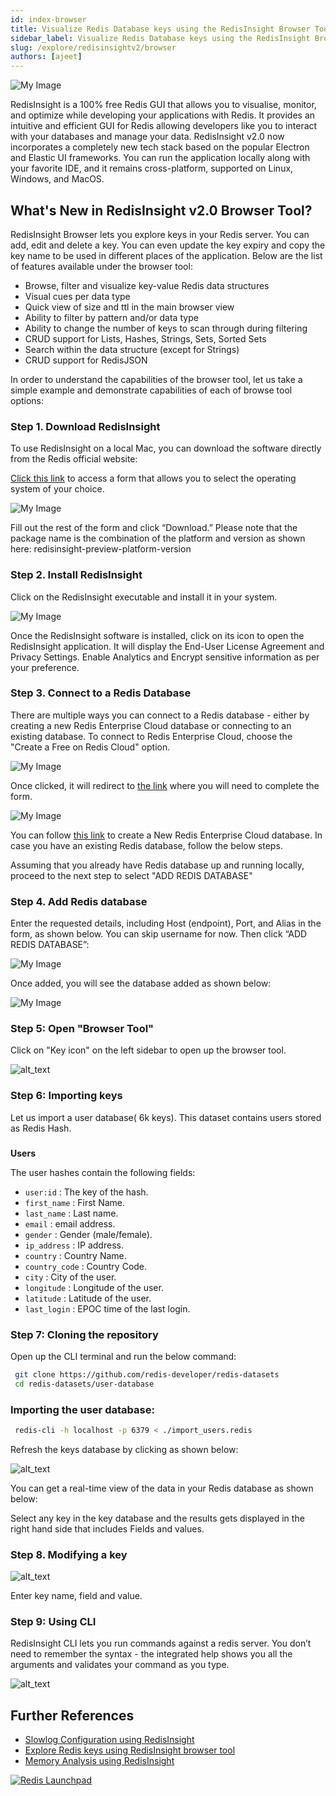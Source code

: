 ```yaml
---
id: index-browser
title: Visualize Redis Database keys using the RedisInsight Browser Tool
sidebar_label: Visualize Redis Database keys using the RedisInsight Browser Tool 
slug: /explore/redisinsightv2/browser
authors: [ajeet]
---
```



![My Image](images/image_redisinsight_browser.png)

RedisInsight is a 100% free Redis GUI that allows you to visualise, monitor, and optimize while developing your applications with Redis. It provides an intuitive and efficient GUI for Redis allowing developers like you to interact with your databases and manage your data. RedisInsight v2.0 now incorporates a completely new tech stack based on the popular Electron and Elastic UI frameworks. You can run the application locally along with your favorite IDE, and it remains cross-platform, supported on Linux, Windows, and MacOS.



## What's New in RedisInsight v2.0 Browser Tool?

RedisInsight Browser lets you explore keys in your Redis server. You can add, edit and delete a key. You can even update the key expiry and copy the key name to be used in different places of the application. Below are the list of features available under the browser tool:

- Browse, filter and visualize key-value Redis data structures
- Visual cues per data type
- Quick view of size and ttl in the main browser view
- Ability to filter by pattern and/or data type
- Ability to change the number of keys to scan through during filtering
- CRUD support for Lists, Hashes, Strings, Sets, Sorted Sets
- Search within the data structure (except for Strings)
- CRUD support for RedisJSON

In order to understand the capabilities of the browser tool, let us take a simple example and demonstrate capabilities of each of browse tool options:

### Step 1. Download RedisInsight

To use RedisInsight on a local Mac, you can download the software directly from the Redis official website:

[Click this link](https://redis.com/redis-enterprise/redis-insight/#insight-form) to access a form that allows you to select the operating system of your choice.


![My Image](images/image1.png)

Fill out the rest of the form and click “Download.” Please note that the package name is the combination of the platform and version as shown here: redisinsight-preview-platform-version

### Step 2. Install RedisInsight

Click on the RedisInsight executable and install it in your system.

![My Image](images/image2.png)

Once the RedisInsight software is installed, click on its icon to open the RedisInsight application. It will display the End-User License Agreement and Privacy Settings. Enable Analytics and Encrypt sensitive information as per your preference.


### Step 3. Connect to a Redis Database

There are multiple ways you can connect to a Redis database - either by creating a new Redis Enterprise Cloud database or connecting to an existing database. To connect to Redis Enterprise Cloud, choose the "Create a Free on Redis Cloud" option.

![My Image](images/image31.png)

Once clicked, it will redirect to [the link](https://redis.com/try-free/?utm_source=redis&utm_medium=app&utm_campaign=redisinsight) where you will need to complete the form.

![My Image](images/image41.png)

You can follow [this link](/create/rediscloud) to create a New Redis Enterprise Cloud database.
In case you have an existing Redis database, follow the below steps.

Assuming that you already have Redis database up and running locally, proceed to the next step to select "ADD REDIS DATABASE"

### Step 4. Add Redis database

Enter the requested details, including Host (endpoint), Port, and Alias in the form, as shown below. You can skip username for now. Then click “ADD REDIS DATABASE”:

![My Image](images/image_61.png)

Once added, you will see the database added as shown below:

![My Image](images/image_db.png)

### Step 5: Open "Browser Tool"

Click on "Key icon" on the left sidebar to open up the browser tool.

![alt_text](images/image_browser.png "image_tooltip")


### Step 6: Importing keys

Let us import a user database( 6k keys). This dataset contains users stored as Redis Hash.


### 
**Users**

The user hashes contain the following fields:



*   `user:id` : The key of the hash.
*   `first_name` : First Name.
*   `last_name` : Last name.
*   `email` : email address.
*   `gender` : Gender (male/female).
*   `ip_address` : IP address.
*   `country` : Country Name.
*   `country_code` : Country Code.
*   `city` : City of the user.
*   `longitude` : Longitude of the user.
*   `latitude` : Latitude of the user.
*   `last_login` : EPOC time of the last login.

### Step 7: Cloning the repository

Open up the CLI terminal and run the below command:

 ```bash
  git clone https://github.com/redis-developer/redis-datasets
  cd redis-datasets/user-database
 ```


### Importing the user database:


 ```bash
  redis-cli -h localhost -p 6379 < ./import_users.redis
 ```


Refresh the keys database by clicking as shown below:


![alt_text](images/image_browser1.png "image_tooltip")


You can get a real-time view of the data in your Redis database as shown below:



Select any key in the key database and the results gets displayed in the right hand side that includes Fields and values.




### Step 8. Modifying a key





![alt_text](images/image_browser31.png "image_tooltip")


Enter key name, field and value.





### Step 9: Using CLI

RedisInsight CLI lets you run commands against a redis server. You don’t need to remember the syntax - the integrated help shows you all the arguments and validates your command as you type.


![alt_text](images/image_browser4.png "image_tooltip")




## Further References

- [Slowlog Configuration using RedisInsight](/explore/redisinsight/slowlog)
- [Explore Redis keys using RedisInsight browser tool](/explore/redisinsight/browser)
- [Memory Analysis using RedisInsight](/explore/redisinsight/memoryanalyzer)


<div>
<a href="https://launchpad.redis.com" target="_blank" rel="noopener" className="link"> <img src="/img/launchpad.png"  className="thumb" loading="lazy" alt="Redis Launchpad" /></a>
</div>


